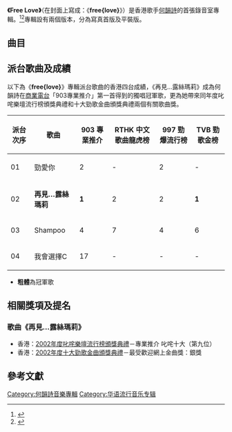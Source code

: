 {{Album infobox | 
|  Name          = Free Love
|  Type          = [[專輯|專輯]]
|  Artist        = [[何韻詩|何韻詩]]
|  Cover         = 何韻詩 free love.jpg
|  Released      = 2002年9月25日
|  Genre         = 粵語流行
|  Label         = [[百代唱片_(香港)|百代唱片]]
|  Number        = 
|  Length        = 47:02
|  Producer      = 
|  Reviews       =
|  Last album    = [[hocc²|hocc²]] <br /> (2002年)
|  This album    = '''free{love}''' <br /> (2002年)
|  Next album    = [[Roundup|Roundup]] <br /> (2003年)
}}

'''《Free Love》'''（在封面上寫成：《'''free{love}'''》）是香港歌手[[何韻詩|何韻詩]]的首張錄音室專輯。<ref>{{cite web|url=https://itunes.apple.com/hk/album/free-love/id725790275|title=Free Love|publisher=Apple Inc.|accessdate=2018年12月29日|archive-date=2018年12月30日|archive-url=https://web.archive.org/web/20181230131948/https://itunes.apple.com/hk/album/free-love/id725790275}}</ref><ref>{{cite web|url=https://hall1c.com/product/freelove/|title=絕版珍藏 何韻詩首張個人大碟free{love} (First Edition)|publisher=Hall1C Ltd.|accessdate=2018年12月29日}}</ref>專輯設有兩個版本，分為寫真首版及平裝版。

== 曲目 ==
{{Tracklist
| total_length = 47:02
| all_producer = 英師傅

| title1 = 勁愛你
| music1 = Rasmus Berggrensson
| lyrics1 = [[黃偉文|黃偉文]]
| arranger1 = 英師傅
| note1 = [[Shine|Shine]]合唱
| length1 = 3:38

| title2 = Shampoo
| music2 = [[何韻詩|何韻詩]]
| lyrics2 = 黃偉文
| arranger2 = 英師傅
| longnote2 = 
| length2 = 3:58

| title3 =  不眠皇后
| music3 = [[Eric_Kwok|Eric Kwok]]
| lyrics3 = [[林夕|林夕]]
| arranger3 = Eric Kwok
| longnote3 = 
| length3 = 3:32

| title4 =  喜歡喜歡你
| music4 = 英師傅
| lyrics4 = 黃偉文
| arranger4 = 英師傅
| longnote4 = 
| length4 = 3:44

| title5 = 獨樂樂
| music5 = [[劉嘉琳|劉嘉琳]]
| lyrics5 = [[傅珮嘉|傅珮嘉]]
| arranger5 = 英師傅
| longnote5 = motclub 903發原地音樂出頭天第一首單曲
| length5 = 3:41

| title6 =  écoutez-moi
| music6 = 英師傅
| lyrics6 = 黃偉文
| arranger6 = 英師傅
| longnote6 = 
| length6 = 3:56

| title7 =  愛情花
| music7 = 何韻詩
| lyrics7 = 林夕
| arranger7 = [[Edward_Chan|Edward Chan]]、Charles Lee
| longnote7 = 
| length7 = 4:15

| title8 =  再見...露絲瑪莉
| music8 = [[黃丹儀|黃丹儀]]
| lyrics8 = 黃偉文
| arranger8 = 黃丹儀、英師傅
| longnote8 = 
| length8 = 4:32

| title9 =  一家之主
| music9 = [[翁厚樑|翁厚樑]]
| lyrics9 = 林夕
| arranger9 = 英師傅
| longnote9 = 
| length9 = 3:38

| title10 =  我會選擇C
| music10 = 何韻詩
| lyrics10 = 黃仲凱
| arranger10 = 英師傅
| longnote10 = 
| length10 = 4:08

| title11 =  露絲瑪莉...再見
| music11 = 黃丹儀
| lyrics11 = 黃偉文
| arranger11 = 
| longnote11 = 《再見...露絲瑪莉》Acoustic Version
| length11 = 4:31

| title12 =  我勁愛你
| music12 = Rasmus Berggrensson
| lyrics12 = 黃偉文
| arranger12 = 英師傅
| longnote12 = 《勁愛你》獨唱版
| length12 = 3:23
}}

== 派台歌曲及成績 ==
以下為《'''free{love}'''》專輯派台歌曲的香港四台成績，《再見…露絲瑪莉》成為何韻詩在[[商業電台|商業電台]]「903專業推介」第一首得到的獨唱冠軍歌，更為她帶來同年度叱咤樂壇流行榜頒獎典禮和十大勁歌金曲頒獎典禮兩個有關歌曲獎。

{| class="wikitable"
|-
!派台次序||歌曲||903 專業推介||RTHK 中文歌曲龍虎榜||997 勁爆流行榜||TVB 勁歌金榜
|-
| 01 || 勁愛你 || 2 || - || 2 || -
|-
| 02 || '''再見…露絲瑪莉''' || '''1''' || 2 || 2 || '''1'''
|-
| 03 || Shampoo || 4 || 7 || 4 || 6
|-
| 04 || 我會選擇C || 17 || - || - || - 
|}

* '''粗體'''為冠軍歌

== 相關獎項及提名 ==
=== 歌曲《再見…露絲瑪莉》 ===
* 香港：[[2002年度叱咤樂壇流行榜頒獎典禮得獎名單|2002年度叱咤樂壇流行榜頒獎典禮]]－專業推介 叱咤十大（第九位）
* 香港：[[2002年度十大勁歌金曲得獎名單|2002年度十大勁歌金曲頒獎典禮]]－最受歡迎網上金曲獎：銀獎

== 參考文獻 ==
{{reflist}}

{{何韻詩}}

[[Category:何韻詩音樂專輯|Category:何韻詩音樂專輯]]
[[Category:华语流行音乐专辑|Category:华语流行音乐专辑]]